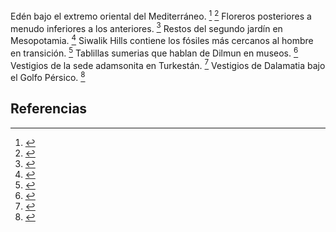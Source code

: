 Edén bajo el extremo oriental del Mediterráneo. <ref>{{lib|LU|73|7|1-2}}</ref> <ref>{{lib|LU|78|7|7}}</ref> Floreros posteriores a menudo inferiores a los anteriores. <ref>{{lib|LU|81|2|20}}</ref> Restos del segundo jardín en Mesopotamia. <ref>{{lib|LU|78|7|7}}</ref> Siwalik Hills contiene los fósiles más cercanos al hombre en transición. <ref>{{lib|LU|64|3|4}}</ref> Tablillas sumerias que hablan de Dilmun en museos. <ref>{{lib|LU|77|4|8}}</ref> Vestigios de la sede adamsonita en Turkestán. <ref>{{lib|LU|77|5|10}}</ref> Vestigios de Dalamatia bajo el Golfo Pérsico. <ref>{{lib|LU|78|7|7}}</ref> 

== Referencias ==

<references />
